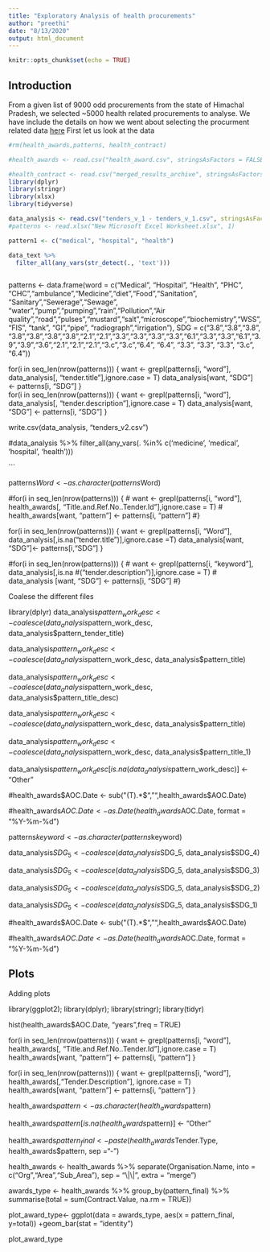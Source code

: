 ```yaml
---
title: "Exploratory Analysis of health procurements"
author: "preethi"
date: "8/13/2020"
output: html_document
---
```


```r
knitr::opts_chunk$set(echo = TRUE)
```

## Introduction

From a given list of 9000 odd procurements from the state of Himachal Pradesh, we selected ~5000 health related procurements to analyse. 
We have include the details on how we went about selecting the procurment related data [here](https://docs.google.com/document/d/1Wb2PCqL0Fx2_Hz4Zuqpie0c5_z7ixHHGf5UwtBPtAls/edit)
First let us look at the data

```r
#rm(health_awards,patterns, health_contract)

#health_awards <- read.csv("health_award.csv", stringsAsFactors = FALSE)

#health_contract <- read.csv("merged_results_archive", stringsAsFactors = FALSE)
library(dplyr)
library(stringr)
library(xlsx)
library(tidyverse)

data_analysis <- read.csv("tenders_v_1 - tenders_v_1.csv", stringsAsFactors = FALSE)
#patterns <- read.xlsx("New Microsoft Excel Worksheet.xlsx", 1)

pattern1 <- c("medical", "hospital", "health")

data_text %>%
  filter_all(any_vars(str_detect(., 'text')))



```

patterns <- data.frame(word = c("Medical", "Hospital", "Health", "PHC", "CHC","ambulance","Medicine","diet","Food","Sanitation", "Sanitary","Sewerage","Sewage", "water","pump","pumping","rain","Pollution","Air quality","road","pulses","mustard","salt","microscope","biochemistry","WSS", "FIS", "tank", "GI","pipe", "radiograph","irrigation"), SDG = c("3.8","3.8","3.8", "3.8","3.8","3.8","3.8","2.1","2.1","3.3","3.3","3.3","3.3","6.1","3.3","3.3","6.1","3.9","3.9","3.6","2.1","2.1","2.1","3.c","3.c","6.4", "6.4", "3.3", "3.3", "3.3", "3.c", "6.4"))


for(i in seq_len(nrow(patterns))) {
  want <- grepl(patterns[i, "word"], data_analysis[, "tender.title"],ignore.case = T)
data_analysis[want, "SDG"] <- patterns[i, "SDG"]
}                                                                                                  
for(i in seq_len(nrow(patterns))) {
  want <- grepl(patterns[i, "word"], data_analysis[, "tender.description"],ignore.case = T)
 data_analysis[want, "SDG"] <- patterns[i, "SDG"]
} 

write.csv(data_analysis, "tenders_v2.csv")

#data_analysis %>% filter_all(any_vars(. %in% c('medicine', 'medical', 'hospital', 'health')))
  
```


patterns$Word <- as.character(patterns$Word)


 #for(i in seq_len(nrow(patterns))) {
  #  want <- grepl(patterns[i, "word"], health_awards[, "Title.and.Ref.No..Tender.Id"],ignore.case = T)
 #   health_awards[want, "pattern"] <- patterns[i, "pattern"]
#}


for(i in seq_len(nrow(patterns))) {
    want <- grepl(patterns[i, "Word"], data_analysis[,is.na("tender.title")],ignore.case =T)
    data_analysis[want, "SDG"]<- patterns[i,"SDG"]
}

#for(i in seq_len(nrow(patterns))) {
 #   want <- grepl(patterns[i, "keyword"], data_analysis[,is.na #("tender.description")],ignore.case = T)
 #   data_analysis [want, "SDG"] <- patterns[i, "SDG"]
#}

 
Coalese the different files 

library(dplyr)
data_analysis$pattern_work_desc <- coalesce(data_analysis$pattern_work_desc, data_analysis$pattern_tender_title)

data_analysis$pattern_work_desc <- coalesce(data_analysis$pattern_work_desc, data_analysis$pattern_title)

data_analysis$pattern_work_desc <- coalesce(data_analysis$pattern_work_desc, data_analysis$pattern_title_desc)

data_analysis$pattern_work_desc <- coalesce(data_analysis$pattern_work_desc, data_analysis$pattern_title)

data_analysis$pattern_work_desc <- coalesce(data_analysis$pattern_work_desc, data_analysis$pattern_title_1)

data_analysis$pattern_work_desc[is.na(data_analysis$pattern_work_desc)] <- "Other"


#health_awards$AOC.Date <- sub("(T).*$","",health_awards$AOC.Date)

#health_awards$AOC.Date <- as.Date(health_awards$AOC.Date, format = "%Y-%m-%d")

patterns$keyword <- as.character(patterns$keyword)

data_analysis$SDG_5 <- coalesce(data_analysis$SDG_5, data_analysis$SDG_4)

data_analysis$SDG_5<- coalesce(data_analysis$SDG_5, data_analysis$SDG_3)

data_analysis$SDG_5<- coalesce(data_analysis$SDG_5, data_analysis$SDG_2)

data_analysis$SDG_5<- coalesce(data_analysis$SDG_5, data_analysis$SDG_1)

#health_awards$AOC.Date <- sub("(T).*$","",health_awards$AOC.Date)

#health_awards$AOC.Date <- as.Date(health_awards$AOC.Date, format = "%Y-%m-%d")

## Plots

Adding plots 

library(ggplot2); library(dplyr); library(stringr); library(tidyr)

hist(health_awards$AOC.Date, "years",freq = TRUE)

 for(i in seq_len(nrow(patterns))) {
    want <- grepl(patterns[i, "word"], health_awards[, "Title.and.Ref.No..Tender.Id"],ignore.case = T)
    health_awards[want, "pattern"] <- patterns[i, "pattern"]
}


 for(i in seq_len(nrow(patterns))) {
    want <- grepl(patterns[i, "word"], health_awards[,"Tender.Description"], ignore.case = T)
    health_awards[want, "pattern"] <- patterns[i, "pattern"]
 }

health_awards$pattern <- as.character(health_awards$pattern)

health_awards$pattern[is.na(health_awards$pattern)] <- "Other"

health_awards$pattern_final <- paste(health_awards$Tender.Type, health_awards$pattern, sep ="-")

health_awards <- health_awards %>% separate(Organisation.Name, into = c("Org","Area","Sub_Area"), sep = "\\|\\|", extra = "merge")


awards_type <- health_awards %>% group_by(pattern_final) %>% summarise(total = sum(Contract.Value, na.rm = TRUE))

plot_award_type<- ggplot(data = awards_type, aes(x = pattern_final, y=total))
+geom_bar(stat = "identity")

plot_award_type
